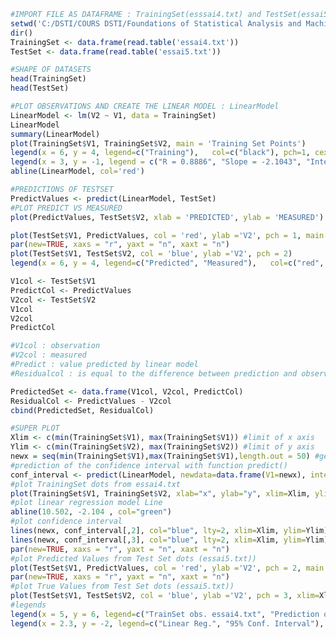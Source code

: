 ```{r}
#IMPORT FILE AS DATAFRAME : TrainingSet(esssai4.txt) and TestSet(essai5.txt)
setwd('C:/DSTI/COURS DSTI/Foundations of Statistical Analysis and Machine Learning/Exemples R')
dir()
TrainingSet <- data.frame(read.table('essai4.txt'))
TestSet <- data.frame(read.table('essai5.txt'))
```
```{r}
#SHAPE OF DATASETS
head(TrainingSet)
head(TestSet)
```

```{r}
#PLOT OBSERVATIONS AND CREATE THE LINEAR MODEL : LinearModel
LinearModel <- lm(V2 ~ V1, data = TrainingSet)
LinearModel
summary(LinearModel)
plot(TrainingSet$V1, TrainingSet$V2, main = 'Training Set Points')
legend(x = 6, y = 4, legend=c("Training"),   col=c("black"), pch=1, cex=0.8)
legend(x = 3, y = -1, legend = c("R = 0.8886", "Slope = -2.1043", "Intercept = 10.502"))
abline(LinearModel, col='red')

```

```{r}
#PREDICTIONS OF TESTSET
PredictValues <- predict(LinearModel, TestSet)
#PLOT PREDICT VS MEASURED
plot(PredictValues, TestSet$V2, xlab = 'PREDICTED', ylab = 'MEASURED')
```

```{r}

plot(TestSet$V1, PredictValues, col = 'red', ylab ='V2', pch = 1, main = 'Plotting measured & predicted')
par(new=TRUE, xaxs = "r", yaxt = "n", xaxt = "n")
plot(TestSet$V1, TestSet$V2, col = 'blue', ylab ='V2', pch = 2)
legend(x = 6, y = 4, legend=c("Predicted", "Measured"),   col=c("red", "blue"), pch=1:2, cex=0.8)
```
```{r}
V1col <- TestSet$V1
PredictCol <- PredictValues
V2col <- TestSet$V2
V1col
V2col
PredictCol
```

```{r}
#V1col : observation
#V2col : measured
#Predict : value predicted by linear model
#Residualcol : is equal to the difference between prediction and observation

PredictedSet <- data.frame(V1col, V2col, PredictCol)
ResidualCol <- PredictValues - V2col
cbind(PredictedSet, ResidualCol)
```

```{r}
#SUPER PLOT
Xlim <- c(min(TrainingSet$V1), max(TrainingSet$V1)) #limit of x axis
Ylim <- c(min(TrainingSet$V2), max(TrainingSet$V2)) #limit of y axis
newx = seq(min(TrainingSet$V1),max(TrainingSet$V1),length.out = 50) #generating X coordinates
#prediction of the confidence interval with function predict()
conf_interval <- predict(LinearModel, newdata=data.frame(V1=newx), interval="confidence", level = 0.95)
#plot TrainingSet dots from essai4.txt
plot(TrainingSet$V1, TrainingSet$V2, xlab="x", ylab="y", xlim=Xlim, ylim=Ylim)
#plot linear regression model Line
abline(10.502, -2.104 , col="green")
#plot confidence interval
lines(newx, conf_interval[,2], col="blue", lty=2, xlim=Xlim, ylim=Ylim)
lines(newx, conf_interval[,3], col="blue", lty=2, xlim=Xlim, ylim=Ylim)
par(new=TRUE, xaxs = "r", yaxt = "n", xaxt = "n")
#plot Predicted Values from Test Set dots (essai5.txt))
plot(TestSet$V1, PredictValues, col = 'red', ylab ='V2', pch = 2, main = 'Trained, measured & predicted', xlim=Xlim, ylim=Ylim)
par(new=TRUE, xaxs = "r", yaxt = "n", xaxt = "n")
#plot True Values from Test Set dots (essai5.txt))
plot(TestSet$V1, TestSet$V2, col = 'blue', ylab ='V2', pch = 3, xlim=Xlim, ylim=Ylim)
#legends
legend(x = 5, y = 6, legend=c("TrainSet obs. essai4.txt", "Prediction obs.", "TestSet obs. essai5.txt"),   col=c("black", "red", "blue"), pch=1:3, cex=0.8)
legend(x = 2.3, y = -2, legend=c("Linear Reg.", "95% Conf. Interval"),   col=c("green", "blue"), lty=1:2, cex=0.8)
```
